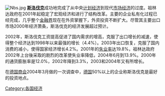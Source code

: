 [[File:Nbs.jpg|thumb]]
'''[[斯洛伐克|斯洛伐克]]'''成功地完成了从中央[[计划经济|计划经济]]到现代[[市场经济|市场经济]]的过度。祖林达政府在2001年起稳定了宏观经济和进行了结构改革。主要的企业私有化过程已经完成，几乎整个[[金融界|金融界]]现在在外资掌握下，外资投资不断扩大。尽管其主要出口市场2000年经济萧条，斯洛伐克的经济发展超过预计。

2002年，斯洛伐克工资提高促进了国内需求的增高，克服了出口增长的减速，使得整个经济达到1998年以来最强的增长（4.4%）。2003年出口恢复，克服了国内消费的减小，使得国家经济增长4.2%。2001年的[[失业率|失业率]]达19.8%，祖林达政府2002年上台後采取的剧烈的改革使失业率降低，2004年6月到13.9%。2000年的通货膨胀率是12.0%，2002年降到3.3%，2003和2004年又有所增长。

在[[德国商会|德国商会]]2004年3月做的一次调查中，[[德国|德国]]50%以上的企业称斯洛伐克是最好的投资地点。

{{欧洲题目|经济}}
{{斯洛伐克主題}}
{{經濟小作品}}

[[Category:各国经济|Category:各国经济]]
{{Slovakia-stub}}